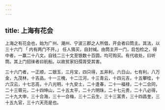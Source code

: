 ```yaml
---
---
---
```

title: 上海有花会
---



上海之有花会也，始为广州、潮州、宁波三郡之人所倡，开会者曰筒主。其法，以三十六门 「 内有两门不开。」 任人猜买，自封缄。由筒主开一门，启包检之，得中者，一赢二十八文。自钱二三十文至银数十百圆，均可购买。有代收处，曰听筒。其上门招徕者曰航船。以故贫家妇孺胥受其害。

三十六门者，一正顺，二银玉，三月宝，四只得，五井利，六日山，七有利，八万金，九茂林，十吉品，十一三槐，十二江河，十三青云，十四元吉，十五攀桂，十六汉云，十七志高，十八光明，十九安土，二十逢春，二十一福禄，二十二合同，二十三霄元，二十四坤山，二十五太平，二十六明珠，二十七元贵，二十八必得，二十九大申，三十合海，三十一合梅，三十二云生，三十三富贵，三十四昌奎，三十五九官，三十六天亮是也。
